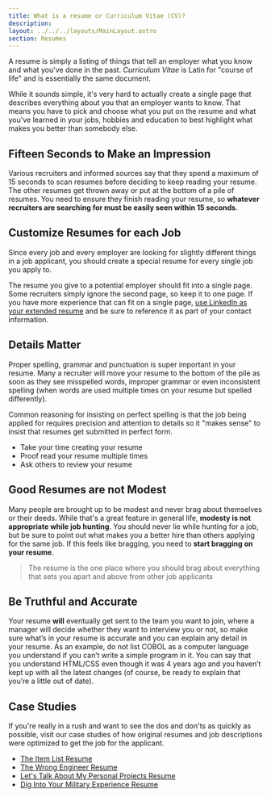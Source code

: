 ```yaml
---
title: What is a resume or Curriculum Vitae (CV)?
description: 
layout: ../../../layouts/MainLayout.astro
section: Resumes
---
```


A resume is simply a listing of things that tell an employer what you know and what you've done in the past. *Curriculum Vitae* is Latin for "course of life" and is essentially the same document.

While it sounds simple, it's very hard to actually create a single page that describes everything about you that an employer wants to know. That means you have to pick and choose what you put on the resume and what you've learned in your jobs, hobbies and education to best highlight what makes you better than somebody else.

## Fifteen Seconds to Make an Impression

Various recruiters and informed sources say that they spend a maximum of 15 seconds to scan resumes before deciding to keep 
reading your resume. The other resumes get thrown away or put at the bottom of a pile of resumes. You need to ensure they finish reading your resume, so **whatever recruiters are searching for must be easily seen within 15 seconds**.

## Customize Resumes for each Job

Since every job and every employer are looking for slightly different things in a job applicant, you should create a special resume for every single job you apply to.

The resume you give to a potential employer should fit into a single page. Some recruiters simply ignore the second page, so keep it to one page. If you have more experience that can fit on a single page, [use LinkedIn as your extended resume](/en/resume/tips/use-linkedin) and be sure to reference it as part of your contact information.  

## Details Matter

Proper spelling, grammar and punctuation is super important in your resume. Many a recruiter will move your resume to the bottom of the pile as soon as they see misspelled words, improper grammar or even inconsistent spelling (when words are used multiple times on your resume but spelled differently). 

Common reasoning for insisting on perfect spelling is that the job being applied for requires precision and attention to details so it "makes sense" to insist that resumes get submitted in perfect form. 

* Take your time creating your resume
* Proof read your resume multiple times
* Ask others to review your resume

## Good Resumes are not Modest

Many people are brought up to be modest and never brag about themselves or their deeds. While that's a great feature in general life, **modesty is not appropriate while job hunting**. You should never lie while hunting for a job, but be sure to point out what makes you a better hire than others applying for the same job. If this feels like bragging, you need to **start bragging on your resume**.

> The resume is the one place where you should brag about everything that sets you apart and above from other job applicants

## Be Truthful and Accurate
Your resume **will** eventually get sent to the team you want to join, where a manager will decide whether they want to interview you or not, so make sure what’s in your resume is accurate and you can explain any detail in your resume. As an example, do not list COBOL as a computer language you understand if you can’t write a simple program in it. You can say that you understand HTML/CSS even though it was 4 years ago and you haven’t kept up with all the latest changes (of course, be ready to explain that you’re a little out of date).

## Case Studies

If you're really in a rush and want to see the dos and don'ts as quickly as possible, visit our case studies of how original resumes and job descriptions were optimized to get the job for the applicant.

* [The Item List Resume](/en/resume/case-study-A)
* [The Wrong Engineer Resume](/en/resume/case-study-B-pt1)
* [Let's Talk About My Personal Projects Resume](/en/resume/case-study-C-pt1)
* [Dig Into Your Military Experience Resume](/en/resume/case-study-D-pt1)